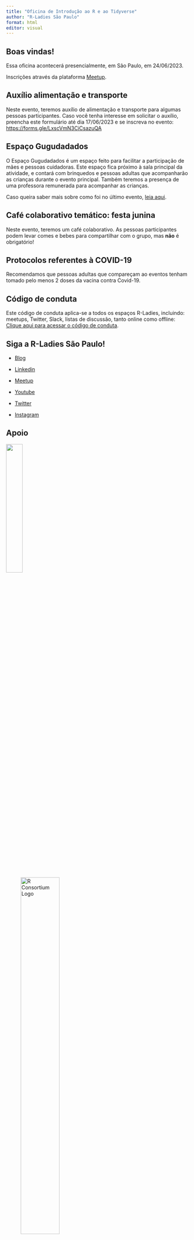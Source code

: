 ```yaml
---
title: "Oficina de Introdução ao R e ao Tidyverse"
author: "R-Ladies São Paulo"
format: html
editor: visual
---
```


## Boas vindas!

Essa oficina acontecerá presencialmente, em São Paulo, em 24/06/2023.

Inscrições através da plataforma [Meetup](https://www.meetup.com/rladies-sao-paulo/events/294002840/).

## Auxílio alimentação e transporte

Neste evento, teremos auxílio de alimentação e transporte para algumas pessoas participantes. Caso você tenha interesse em solicitar o auxílio, preencha este formulário até dia 17/06/2023 e se inscreva no evento: <https://forms.gle/LxscVmN3CiCsazuQA> 


## Espaço Gugudadados

O Espaço Gugudadados é um espaço feito para facilitar a participação de mães e pessoas cuidadoras. Este espaço fica próximo à sala principal da atividade, e contará com brinquedos e pessoas adultas que acompanharão as crianças durante o evento principal. Também teremos a presença de uma professora remunerada para acompanhar as crianças.

Caso queira saber mais sobre como foi no último evento, [leia aqui](https://rladies-sp.org/posts/2023-03-evento-open-data-day/#espa%C3%A7o-gugudadados).

## Café colaborativo temático: festa junina

Neste evento, teremos um café colaborativo. As pessoas participantes podem levar comes e bebes para compartilhar com o grupo, mas **não** é obrigatório!


## Protocolos referentes à COVID-19

Recomendamos que pessoas adultas que compareçam ao eventos tenham tomado pelo menos 2 doses da vacina contra Covid-19.

## Código de conduta

Este código de conduta aplica-se a todos os espaços R-Ladies, incluindo: meetups, Twitter, Slack, listas de discussão, tanto online como offline: [Clique aqui para acessar o código de conduta](https://github.com/rladies/.github/blob/master/CODE_OF_CONDUCT.md#portuguese).

## Siga a R-Ladies São Paulo!

-   [Blog](https://rladies-sp.org/)

-   [Linkedin](https://www.linkedin.com/company/r-ladies-sao-paulo/)

-   [Meetup](https://www.meetup.com/rladies-sao-paulo/)

-   [Youtube](https://www.youtube.com/c/RLadiesS%C3%A3oPaulo)

-   [Twitter](https://twitter.com/RLadiesSaoPaulo)

-   [Instagram](https://instagram.com/rladiessaopaulo)

## Apoio

[![](https://www.insper.edu.br/wp-content/uploads/2020/04/Insper-positivo.png){fig-alt="Logo do Insper" fig-align="center" width="30%"}](https://www.insper.edu.br/)



![R Consortium Logo](https://www.r-consortium.org/wp-content/uploads/sites/13/2016/09/RConsortium_Horizontal_Pantone.png){alt="R Consortium Logo" width="50%" fig-align="center"}

<!-- [![](https://blog.curso-r.com/images/logo.webp){fig-alt="Logo da Curso-R" fig-align="center" width="30%"}](https://curso-r.com/) -->
